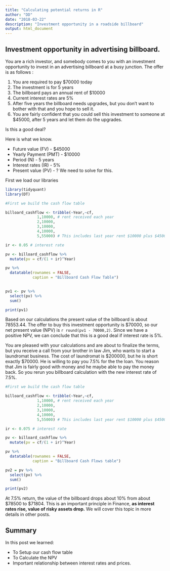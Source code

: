 ```yaml
---
title: "Calculating potential returns in R"
author: "DD"
date: "2018-03-22"
description: "Investment opportunity in a roadside billboard"
output: html_document
---
```


## Investment opportunity in advertising billboard.

You are a rich investor, and somebody comes to you with an investment opportunity to invest in an advertising billboard at a busy junction. The offer is as follows :

1. You are required to pay \$70000 today
2. The investment is for 5 years
3. The billboard pays an annual rent of \$10000
4. Current interest rates are 5%
5. After five years the billboard needs upgrades, but you don't want to bother with that and you hope to sell it.
6. You are fairly confident that you could sell this investment to someone at \$45000, after 5 years and let them do the upgrades.

Is this a good deal? 

Here is what we know.

- Future value (FV) - \$45000
- Yearly Payment (PMT) - \$10000
- Period (N) - 5 years
- Interest rates (IR) - 5%
- Present value (PV) - ?  We need to solve for this.

First we load our libraries

```r

library(tidyquant)
library(DT)

```


```r

#First we build the cash flow table

billoard_cashflow <- tribble(~Year,~cf,
              1,10000, # rent received each year
              2,10000,
              3,10000,
              4,10000,
              5,55000) # This includes last year rent $10000 plus $45000 sale price

ir <- 0.05 # interest rate

pv <- billoard_cashflow %>%
  mutate(pv = cf/(1 + ir)^Year)

pv %>%
  datatable(rownames = FALSE,
            caption = "Billboard Cash Flow Table")
  

pv1 <- pv %>%
  select(pv) %>%
  sum()

print(pv1)

```


Based on our calculations the present value of the billboard is about 78553.44. The offer to buy this investment opportunity is \$70000, so our net present value (NPV) is `r round(pv1 - 70000,2)`. Since we have a positive NPV, we can conclude that this is a good deal if interest rate is 5%. 

You are pleased with your calculations and are about to finalize the terms, but you receive a call from your brother in law Jim, who wants to start a laundromat business. The cost of laundromat is \$200000, but he is short exactly \$70000. He is willing to pay you 7.5% for the the loan. You reason that Jim is fairly good with money and he maybe able to pay the money back. So you rerun you billboard calculation with the new interest rate of 7.5%.

```r

#First we build the cash flow table

billoard_cashflow <- tribble(~Year,~cf,
              1,10000, # rent received each year
              2,10000,
              3,10000,
              4,10000,
              5,55000) # This includes last year rent $10000 plus $45000 sale price

ir <- 0.075 # interest rate

pv <- billoard_cashflow %>%
  mutate(pv = cf/(1 + ir)^Year)

pv %>%
  datatable(rownames = FALSE,
            caption = "Billboard Cash Flows table")

pv2 = pv %>%
  select(pv) %>%
  sum()

print(pv2)

```


At 7.5% return, the value of the billboard drops about 10% from about \$78500 to \$71804. This is an important principle in Finance, **as interest rates rise, value of risky assets drop.** We will cover this topic in more details in other posts.

## Summary

In this post we learned:

- To Setup our cash flow table
- To Calculate the NPV
- Important  relationship between interest rates and prices.



